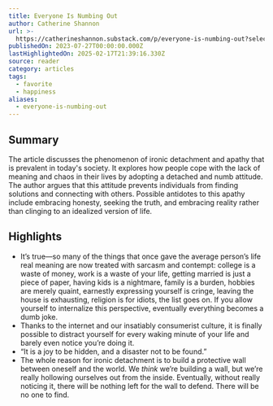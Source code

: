 ```yaml
---
title: Everyone Is Numbing Out
author: Catherine Shannon
url: >-
  https://catherineshannon.substack.com/p/everyone-is-numbing-out?selection=4c3dd3ef-7026-4b78-a1c3-55ce8398733f&utm_source=substack&utm_medium=email
publishedOn: 2023-07-27T00:00:00.000Z
lastHighlightedOn: 2025-02-17T21:39:16.330Z
source: reader
category: articles
tags:
  - favorite
  - happiness
aliases:
  - everyone-is-numbing-out
---
```

## Summary

The article discusses the phenomenon of ironic detachment and apathy that is prevalent in today's society. It explores how people cope with the lack of meaning and chaos in their lives by adopting a detached and numb attitude. The author argues that this attitude prevents individuals from finding solutions and connecting with others. Possible antidotes to this apathy include embracing honesty, seeking the truth, and embracing reality rather than clinging to an idealized version of life.

## Highlights
- It’s true—so many of the things that once gave the average person’s life real meaning are now treated with sarcasm and contempt: college is a waste of money, work is a waste of your life, getting married is just a piece of paper, having kids is a nightmare, family is a burden, hobbies are merely quaint, earnestly expressing yourself is cringe, leaving the house is exhausting, religion is for idiots, the list goes on. If you allow yourself to internalize this perspective, eventually everything becomes a dumb joke.
- Thanks to the internet and our insatiably consumerist culture, it is finally possible to distract yourself for every waking minute of your life and barely even notice you’re doing it.
- “It is a joy to be hidden, and a disaster not to be found.”
- The whole reason for ironic detachment is to build a protective wall between oneself and the world. We *think* we’re building a wall, but we’re really hollowing ourselves out from the inside. Eventually, without really noticing it, there will be nothing left for the wall to defend. There will be no one to find.
